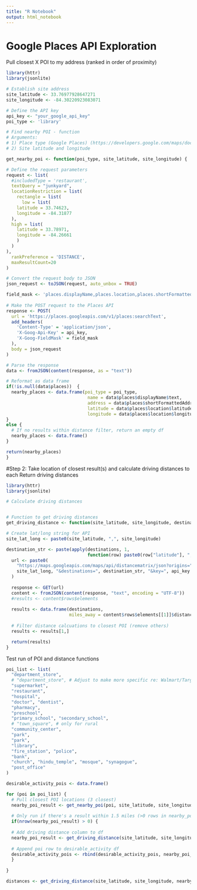 ```yaml
---
title: "R Notebook"
output: html_notebook
---
```


# Google Places API Exploration
Pull closest X POI to my address (ranked in order of proximity)

```r
library(httr)
library(jsonlite)

# Establish site address
site_latitude <- 33.76977928647271
site_longitude <- -84.30220923083071

# Define the API key
api_key <- "your_google_api_key"
poi_type <- 'library'

# Find nearby POI - function
# Arguments: 
# 1) Place type (Google Places) (https://developers.google.com/maps/documentation/places/web-service/supported_types)
# 2) Site latitude and longitude

get_nearby_poi <- function(poi_type, site_latitude, site_longitude) {

# Define the request parameters
request <- list(
  #includedType = 'restaurant',
  textQuery = "junkyard",
  locationRestriction = list(
    rectangle = list(
      low = list(
    latitude = 33.74623,
    longitude = -84.31877
  ),
  high = list(
    latitude = 33.78971,
    longitude = -84.26661
    )
  )
),
  rankPreference = 'DISTANCE',
  maxResultCount=20
)

# Convert the request body to JSON
json_request <- toJSON(request, auto_unbox = TRUE)

field_mask <- 'places.displayName,places.location,places.shortFormattedAddress,places.viewport'
  
# Make the POST request to the Places API
response <- POST(
  url = 'https://places.googleapis.com/v1/places:searchText',
  add_headers(
    'Content-Type' = 'application/json',
    'X-Goog-Api-Key' = api_key,
    'X-Goog-FieldMask' = field_mask
  ),
  body = json_request
)

# Parse the response
data <- fromJSON(content(response, as = "text"))

# Reformat as data frame
if(!is.null(data$places))  {
  nearby_places <- data.frame(poi_type = poi_type,
                               name = data$places$displayName$text,
                               address = data$places$shortFormattedAddress,
                               latitude = data$places$location$latitude,
                               longitude = data$places$location$longitude)
}
else {
  # If no results within distance filter, return an empty df
  nearby_places <- data.frame()
}

return(nearby_places)
}

```

#Step 2: Take location of closest result(s) and calculate driving distances to each
Return driving distances 

```r

library(httr)
library(jsonlite)

# Calculate driving distances


# Function to get driving distances
get_driving_distance <- function(site_latitude, site_longitude, destinations, api_key) {

# Create lat/long string for API
site_lat_long <- paste0(site_latitude, ",", site_longitude)

destination_str <- paste(apply(destinations, 1, 
                               function(row) paste0(row["latitude"], ",", row["longitude"])), collapse = "|")
  url <- paste0(
    "https://maps.googleapis.com/maps/api/distancematrix/json?origins=",
    site_lat_long, "&destinations=", destination_str, "&key=", api_key
  )
  
  response <- GET(url)
  content <- fromJSON(content(response, "text", encoding = "UTF-8"))
  #results <- content$rows$elements
  
  results <- data.frame(destinations,
                        miles_away = content$rows$elements[[1]]$distance$value/1609)
  
  # Filter distance calcuations to closest POI (remove others)
  results <- results[1,]

  return(results)
}

```

Test run of POI and distance functions

```r

poi_list <- list(
  "department_store", 
  # "department_store", # Adjust to make more specific re: Walmart/Target
  "supermarket",
  "restaurant",
  "hospital",
  "doctor", "dentist",
  "pharmacy",
  "preschool",
  "primary_school", "secondary_school",
  # "town_square", # only for rural
  "community_center",
  "park",
  "park",
  "library",
  "fire_station", "police",
  "bank",
  "church", "hindu_temple", "mosque", "synagogue",
  "post_office"
)

desirable_activity_pois <- data.frame()

for (poi in poi_list) {
  # Pull closest POI locations (3 closest)
  nearby_poi_result <- get_nearby_poi(poi, site_latitude, site_longitude)
  
  # Only run if there's a result within 1.5 miles (>0 rows in nearby_poi)
  if(nrow(nearby_poi_result) > 0) {
    
  # Add driving distance column to df  
  nearby_poi_result <- get_driving_distance(site_latitude, site_longitude, nearby_poi_result, api_key)
  
  # Append poi row to desirable_activity df
  desirable_activity_pois <- rbind(desirable_activity_pois, nearby_poi_result)
  } 
  
}


```

```r

distances <- get_driving_distance(site_latitude, site_longitude, nearby_places, api_key)

```

